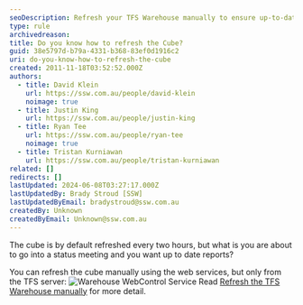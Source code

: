 ```yaml
---
seoDescription: Refresh your TFS Warehouse manually to ensure up-to-date reports and status meetings with the latest data.
type: rule
archivedreason:
title: Do you know how to refresh the Cube?
guid: 38e5797d-b79a-4331-b368-83ef0d1916c2
uri: do-you-know-how-to-refresh-the-cube
created: 2011-11-18T03:52:52.000Z
authors:
  - title: David Klein
    url: https://ssw.com.au/people/david-klein
    noimage: true
  - title: Justin King
    url: https://ssw.com.au/people/justin-king
  - title: Ryan Tee
    url: https://ssw.com.au/people/ryan-tee
    noimage: true
  - title: Tristan Kurniawan
    url: https://ssw.com.au/people/tristan-kurniawan
related: []
redirects: []
lastUpdated: 2024-06-08T03:27:17.000Z
lastUpdatedBy: Brady Stroud [SSW]
lastUpdatedByEmail: bradystroud@ssw.com.au
createdBy: Unknown
createdByEmail: Unknown@ssw.com.au
---
```


The cube is by default refreshed every two hours, but what is you are about to go into a status meeting and you want up to date reports?

You can refresh the cube manually using the web services, but only from the TFS server:
![Warehouse WebControl Service](/uploads/rules/do-you-know-how-to-refresh-the-cube/WarehouseWebControlService.jpg)
Read [Refresh the TFS Warehouse manually](http://www.ewaldhofman.nl/post/2009/11/25/Refresh-the-TFS-Warehouse-manually.aspx) for more detail.
